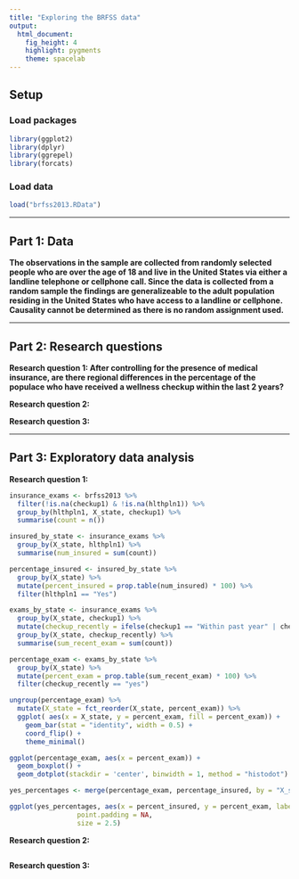 ```yaml
---
title: "Exploring the BRFSS data"
output: 
  html_document: 
    fig_height: 4
    highlight: pygments
    theme: spacelab
---
```

## Setup

### Load packages

```r
library(ggplot2)
library(dplyr)
library(ggrepel)
library(forcats)
```

### Load data

```r
load("brfss2013.RData")
```


* * *

## Part 1: Data
**The observations in the sample are collected from randomly selected people who are over the age of 18 and live in the United States via either a landline telephone or cellphone call. Since the data is collected from a random sample the findings are generalizeable to the adult population residing in the United States who have access to a landline or cellphone. Causality cannot be determined as there is no random assignment used.**


* * *

## Part 2: Research questions

**Research question 1: After controlling for the presence of medical insurance, are there regional differences in the percentage of the populace who have received a wellness checkup within the last 2 years? ** 

**Research question 2:**

**Research question 3:**


* * *

## Part 3: Exploratory data analysis


**Research question 1:**

```r
insurance_exams <- brfss2013 %>%
  filter(!is.na(checkup1) & !is.na(hlthpln1)) %>%
  group_by(hlthpln1, X_state, checkup1) %>%
  summarise(count = n())

insured_by_state <- insurance_exams %>% 
  group_by(X_state, hlthpln1) %>%
  summarise(num_insured = sum(count))

percentage_insured <- insured_by_state %>%
  group_by(X_state) %>%
  mutate(percent_insured = prop.table(num_insured) * 100) %>%
  filter(hlthpln1 == "Yes")

exams_by_state <- insurance_exams %>%
  group_by(X_state, checkup1) %>%
  mutate(checkup_recently = ifelse(checkup1 == "Within past year" | checkup1 == "Within past 2 years", "yes", "no")) %>%
  group_by(X_state, checkup_recently) %>%
  summarise(sum_recent_exam = sum(count))

percentage_exam <- exams_by_state %>%
  group_by(X_state) %>%
  mutate(percent_exam = prop.table(sum_recent_exam) * 100) %>%
  filter(checkup_recently == "yes")

ungroup(percentage_exam) %>%
  mutate(X_state = fct_reorder(X_state, percent_exam)) %>%
  ggplot( aes(x = X_state, y = percent_exam, fill = percent_exam)) + 
    geom_bar(stat = "identity", width = 0.5) + 
    coord_flip() +
    theme_minimal()

ggplot(percentage_exam, aes(x = percent_exam)) +
  geom_boxplot() +
  geom_dotplot(stackdir = 'center', binwidth = 1, method = "histodot")

yes_percentages <- merge(percentage_exam, percentage_insured, by = "X_state")

ggplot(yes_percentages, aes(x = percent_insured, y = percent_exam, label = X_state)) + geom_point(color = "green") + geom_text_repel(aes(label = X_state),
                 point.padding = NA,
                 size = 2.5)

```



**Research question 2:**

```r

```



**Research question 3:**

```r

```

